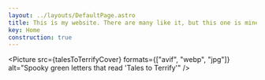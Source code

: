 ```yaml
---
layout: ../layouts/DefaultPage.astro
title: This is my website. There are many like it, but this one is mine.
key: Home
construction: true
---
```



<Picture
  src={talesToTerrifyCover}
  formats={["avif", "webp", "jpg"]}
  alt="Spooky green letters that read 'Tales to Terrify'"
/>
